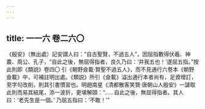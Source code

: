 ```yaml
---
---
---
```

title: 一一六 卷二六〇
---




《殷安》（無出處）記安謂人曰：“自古聖賢，不過五人”，因屈指數得伏羲、神農、周公、孔子，“自此之後，無屈得指者，良久乃曰：‘并我五也！’遂屈五指。”按此則即《類説》卷四〇 引《朝野僉載·賢聖不過五人》，而不見通行六卷本《朝野僉載》中，可補註明出處。《類説》所引《僉載》溢出通行本者尚有，足資增訂，至字句改削，則其引書慣習也。明趙南星《清都散客笑贊·唐朝山人殷安》一謔取此則而易其結尾，添一波折，更堪解頤：“……自此之後，無屈得指者。其人曰：‘老先生是一個。’ 乃屈五指曰：‘不敢！’”